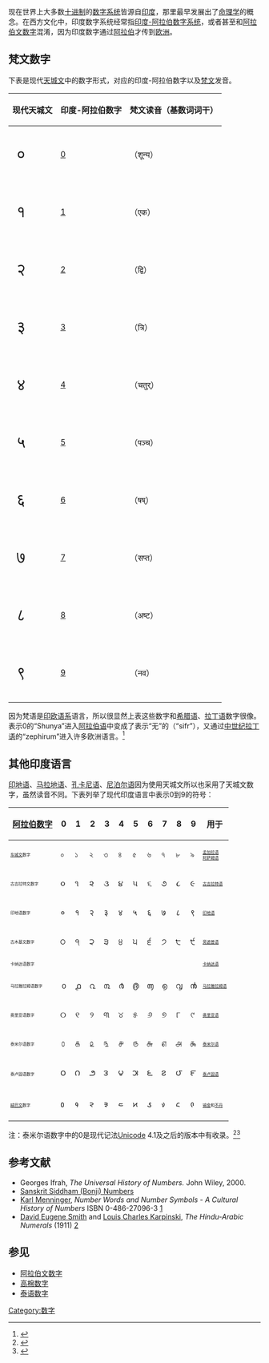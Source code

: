 {{for|国际通用的[[印度-阿拉伯数字系统|印度-阿拉伯数字系统]]中使用的数字|阿拉伯数字}}
{{Table_Numeral_Systems}}

现在世界上大多数[[十进制|十进制]]的[[数字系统|数字系统]]皆源自[[印度|印度]]，那里最早发展出了[[命理学|命理学]]的概念。在西方文化中，印度数字系统经常指[[印度-阿拉伯数字系统|印度-阿拉伯数字系统]]，或者甚至和[[阿拉伯文数字|阿拉伯文数字]]混淆，因为印度数字通过[[阿拉伯|阿拉伯]]才传到[[欧洲|欧洲]]。

==梵文数字==
下表是现代[[天城文|天城文]]中的数字形式，对应的印度-阿拉伯数字以及[[梵文|梵文]]发音。

{| class=wikitable style="text-align: center;"
|-
!现代天城文||印度-阿拉伯数字|| 梵文读音（基数词词干）
|-
|style="font-size:200%"|० || [[0|0]] || {{IAST|śūnya}}（शून्य）
|-
|style="font-size:200%"|१ || [[1|1]] || {{IAST|éka}}（एक）
|-
|style="font-size:200%"|२ || [[2|2]] || {{IAST|dvi}}（द्वि）
|-
|style="font-size:200%"|३ || [[3|3]] || {{IAST|tri}}（त्रि）
|-
|style="font-size:200%"|४ || [[4|4]] || {{IAST|catúr}}（चतुर्）
|-
|style="font-size:200%"|५ || [[5|5]] || {{IAST|pañca}}（पञ्च）
|-
|style="font-size:200%"|६ || [[6|6]] || {{IAST|ṣáṣ}}（षष्）
|-
|style="font-size:200%"|७ || [[7|7]] || {{IAST|saptá}}（सप्त）
|-
|style="font-size:200%"|८ || [[8|8]] || {{IAST|aṣṭá}}（अष्ट）
|-
|style="font-size:200%"|९ || [[9|9]] || {{IAST|náva}}（नव）
|}

因为梵语是[[印欧语系|印欧语系]]语言，所以很显然上表这些数字和[[希腊语|希腊语]]、[[拉丁语|拉丁语]]数字很像。表示0的“Shunya”进入[[阿拉伯语|阿拉伯语]]中变成了表示“无”的{{rtl-lang|ar|صفر}}（“sifr”），又通过[[中世纪拉丁语|中世纪拉丁语]]的“zephirum”进入许多欧洲语言。<ref name="Zero">{{Cite web |url=http://www.etymonline.com/index.php?term=zero |title=Online Etymological Dictionary |access-date=2011-01-09 |archive-date=2017-08-29 |archive-url=https://web.archive.org/web/20170829160526/http://www.etymonline.com/index.php?term=zero |dead-url=no }}</ref>

==其他印度语言==

[[印地语|印地语]]、[[马拉地语|马拉地语]]、[[孔卡尼语|孔卡尼语]]、[[尼泊尔语|尼泊尔语]]因为使用天城文所以也采用了天城文数字，虽然读音不同。下表列举了现代印度语言中表示0到9的符号：

{| class=wikitable style="text-align:center;font-size:200%;"
|- style="font-size:50%"
! [[阿拉伯数字|阿拉伯数字]]||0||1||2||3||4||5||6||7||8||9||用于
|- 
|style="font-size:50%"|[[孟加拉文|东城文]]数字||০||১||২||৩||৪||৫||৬||৭||৮||৯
|style="font-size:50%"|[[孟加拉语|孟加拉语]]<br>[[阿萨姆语|阿萨姆语]]
|-
|style="font-size:50%"|古吉拉特文数字||૦||૧||૨||૩||૪||૫||૬||૭||૮||૯
|style="font-size:50%"|[[古吉拉特语|古吉拉特语]]
|-
|style="font-size:50%"|印地语数字||०||१||२||३||४||५||६||७||८||९
|style="font-size:50%"|[[印地语|印地语]]
|-
|style="font-size:50%"|古木基文数字||੦||੧||੨||੩||੪||੫||੬||੭||੮||੯
|style="font-size:50%"|[[旁遮普语|旁遮普语]]
|-
|style="font-size:50%"|卡纳达语数字||{{lang|kn|೦}}||{{lang|kn|೧}}||{{lang|kn|೨}}||{{lang|kn|೩}}||{{lang|kn|೪}}||{{lang|kn|೫}}||{{lang|kn|೬}}||{{lang|kn|೭}}||{{lang|kn|೮}}||{{lang|kn|೯}}
|style="font-size:50%"|[[卡纳达语|卡纳达语]]
|-
|style="font-size:50%"|马拉雅拉姆语数字||൦||൧||൨||൩||൪||൫||൬||൭||൮||൯
|style="font-size:50%"|[[马拉雅拉姆语|马拉雅拉姆语]]
|-
|style="font-size:50%"|奥里亚语数字||୦||୧||୨||୩||୪||୫||୬||୭||୮||୯
|style="font-size:50%"|[[奥里亚语|奥里亚语]]
|-
|style="font-size:50%"|泰米尔语数字||௦||௧||௨||௩||௪||௫||௬||௭||௮||௯
|style="font-size:50%"|[[泰米尔语|泰米尔语]]
|-
|style="font-size:50%"|泰卢固语数字||౦||౧||౨||౩||౪||౫||౬||౭||౮||౯
|style="font-size:50%"|[[泰卢固语|泰卢固语]]
|-
|style="font-size:50%"|[[絨巴文|絨巴文]]数字||<font face="MingZat">᱀</font>||<font face="MingZat">᱁</font>||<font face="MingZat">᱂</font>||<font face="MingZat">᱃</font>||<font face="MingZat">᱄</font>||<font face="MingZat">᱅</font>||<font face="MingZat">᱆</font>||<font face="MingZat">᱇</font>||<font face="MingZat">᱈</font>||<font face="MingZat">᱉</font>
|style="font-size:50%"|[[锡金|锡金]]和[[不丹|不丹]]
|}
注：泰米尔语数字中的0是现代记法[[Unicode|Unicode]] 4.1及之后的版本中有收录。<ref>{{Cite web |url=http://unicode.org/faq/tamil.html#11 |title=FAQ - Tamil Language and Script - Q: What can you tell me about Tamil Digit Zero? |access-date=2011-01-09 |archive-date=2020-08-04 |archive-url=https://web.archive.org/web/20200804164952/http://www.unicode.org/faq/tamil.html#11 |dead-url=no }}</ref><ref>{{cite book |last= Ifrah |first= Georges |authorlink= Georges Ifrah |title= The Universal History of Numbers: From Prehistory to the Invention of the Computer |url= https://archive.org/details/universalhistory0000ifra |publisher= [[John_Wiley_&_Sons|Wiley]] |year= 2000 |pages=[https://archive.org/details/universalhistory0000ifra/page/334 334]–335, 373  |isbn= 0471393401}}</ref>

==参考文献==
{{Refbegin}}
{{Reflist}}
*Georges Ifrah, ''The Universal History of Numbers.'' John Wiley, 2000.
*[http://www.mandalar.com/DisplayJ/Bonji/index6_E.html Sanskrit Siddham (Bonji) Numbers]{{Wayback|url=http://www.mandalar.com/DisplayJ/Bonji/index6_E.html |date=20090207094714 }}
*[[Karl_Menninger_(mathematics)|Karl Menninger]], ''Number Words and Number Symbols - A Cultural History of Numbers'' ISBN 0-486-27096-3 [http://books.google.com.br/books?id=BFJHzSIj2u0C&pg=PA335&lpg=PA335&dq=Wagner+%22Bamberg+Arithmetic%22&source=bl&ots=EE1lhVC_31&sig=Pb7m3uZB7clx4eEqsKq5oK0Zou0&hl=pt-BR&ei=7lqgSdTeCNWDtwfd_umYDQ&sa=X&oi=book_result&resnum=1&ct=result#PPA393,M1]{{Wayback|url=http://books.google.com.br/books?id=BFJHzSIj2u0C&pg=PA335&lpg=PA335&dq=Wagner+%22Bamberg+Arithmetic%22&source=bl&ots=EE1lhVC_31&sig=Pb7m3uZB7clx4eEqsKq5oK0Zou0&hl=pt-BR&ei=7lqgSdTeCNWDtwfd_umYDQ&sa=X&oi=book_result&resnum=1&ct=result#PPA393,M1 |date=20111003115739 }}
*[[David_Eugene_Smith|David Eugene Smith]] and [[Louis_Charles_Karpinski|Louis Charles Karpinski]], ''The Hindu-Arabic Numerals'' (1911) [https://web.archive.org/web/20160409103803/http://gwydir.demon.co.uk/PG/Numerals/Numerals.htm]
{{Refend}}

==参见==
* [[阿拉伯文数字|阿拉伯文数字]]
* [[高棉数字|高棉数字]]
* [[泰语数字|泰语数字]]

[[Category:数字|Category:数字]]